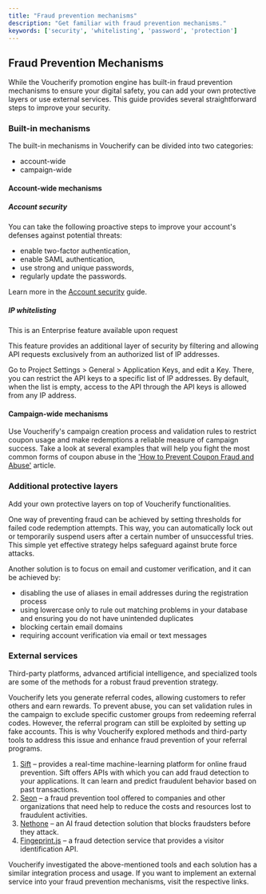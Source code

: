 ```yaml
---
title: "Fraud prevention mechanisms"
description: "Get familiar with fraud prevention mechanisms."
keywords: ['security', 'whitelisting', 'password', 'protection']
---
```


## Fraud Prevention Mechanisms

While the Voucherify promotion engine has built-in fraud prevention mechanisms to ensure your digital safety, you can add your own protective layers or use external services. This guide provides several straightforward steps to improve your security.

### Built-in mechanisms

The built-in mechanisms in Voucherify can be divided into two categories:

* account-wide
* campaign-wide

#### Account-wide mechanisms

##### Account security

You can take the following proactive steps to improve your account's defenses against potential threats:

* enable two-factor authentication,
* enable SAML authentication,
* use strong and unique passwords,
* regularly update the passwords.

Learn more in the [Account security](https://support.voucherify.io/article/437-account-security) guide.

##### IP whitelisting

<Warning>
  This is an Enterprise feature available upon request
</Warning>

This feature provides an additional layer of security by filtering and allowing API requests exclusively from an authorized list of IP addresses.

Go to Project Settings > General > Application Keys, and edit a Key. There, you can restrict the API keys to a specific list of IP addresses. By default, when the list is empty, access to the API through the API keys is allowed from any IP address.

#### Campaign-wide mechanisms

Use Voucherify's campaign creation process and validation rules to restrict coupon usage and make redemptions a reliable measure of campaign success. Take a look at several examples that will help you fight the most common forms of coupon abuse in the ['How to Prevent Coupon Fraud and Abuse'](https://www.voucherify.io/blog/how-to-prevent-coupon-fraud-and-abuse) article.

### Additional protective layers

Add your own protective layers on top of Voucherify functionalities.

One way of preventing fraud can be achieved by setting thresholds for failed code redemption attempts. This way, you can automatically lock out or temporarily suspend users after a certain number of unsuccessful tries. This simple yet effective strategy helps safeguard against brute force attacks.

Another solution is to focus on email and customer verification, and it can be achieved by:

* disabling the use of aliases in email addresses during the registration process
* using lowercase only to rule out matching problems in your database and ensuring you do not have unintended duplicates
* blocking certain email domains
* requiring account verification via email or text messages

### External services

Third-party platforms, advanced artificial intelligence, and specialized tools are some of the methods for a robust fraud prevention strategy.

Voucherify lets you generate referral codes, allowing customers to refer others and earn rewards. To prevent abuse, you can set validation rules in the campaign to exclude specific customer groups from redeeming referral codes. However, the referral program can still be exploited by setting up fake accounts. This is why Voucherify explored methods and third-party tools to address this issue and enhance fraud prevention of your referral programs.

1. [Sift](https://www.sift.com) – provides a real-time machine-learning platform for online fraud prevention. Sift offers APIs with which you can add fraud detection to your applications. It can learn and predict fraudulent behavior based on past transactions.
2. [Seon](https://www.seon.io) – a fraud prevention tool offered to companies and other organizations that need help to reduce the costs and resources lost to fraudulent activities.
3. [Nethone](https://mangopay.com/nethone) – an AI fraud detection solution that blocks fraudsters before they attack.
4. [Fingeprint.js](https://demo.fingerprint.com) – a fraud detection service that provides a visitor identification API.

<Check>
  Voucherify investigated the above-mentioned tools and each solution has a similar integration process and usage. If you want to implement an external service into your fraud prevention mechanisms, visit the respective links.
</Check>